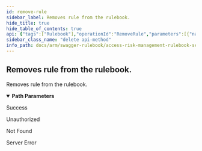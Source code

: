 ```yaml
---
id: remove-rule
sidebar_label: Removes rule from the rulebook.
hide_title: true
hide_table_of_contents: true
api: {"tags":["Rulebook"],"operationId":"RemoveRule","parameters":[{"name":"rulebookId","in":"path","description":"Identifier of the rulebook.","required":true,"schema":{"type":"string","format":"uuid"}},{"name":"ruleId","in":"path","description":"Identifier of the rule.","required":true,"schema":{"type":"string","format":"uuid"}}],"responses":{"200":{"description":"Success"},"401":{"description":"Unauthorized"},"404":{"description":"Not Found"},"500":{"description":"Server Error"}},"description":"Removes rule from the rulebook.","method":"delete","path":"/api/rulebooks/{rulebookId}/rules/{ruleId}","info":{"version":"v1","title":"Access Risk Management Rulebook Services"},"postman":{"name":"Removes rule from the rulebook.","description":{"type":"text/plain"},"url":{"path":["api","rulebooks",":rulebookId","rules",":ruleId"],"host":["{{baseUrl}}"],"query":[],"variable":[{"disabled":false,"description":{"content":"(Required) Identifier of the rulebook.","type":"text/plain"},"type":"any","value":"","key":"rulebookId"},{"disabled":false,"description":{"content":"(Required) Identifier of the rule.","type":"text/plain"},"type":"any","value":"","key":"ruleId"}]},"method":"DELETE"}}
sidebar_class_name: "delete api-method"
info_path: docs/arm/swagger-rulebook/access-risk-management-rulebook-services
---
```



## Removes rule from the rulebook.



Removes rule from the rulebook.

<details style={{"marginBottom":"1rem"}} data-collapsed={false} open={true}><summary style={{}}><strong>Path Parameters</strong></summary><div><ul><ParamsItem className={"paramsItem"} param={{"name":"rulebookId","in":"path","description":"Identifier of the rulebook.","required":true,"schema":{"type":"string","format":"uuid"}}}></ParamsItem><ParamsItem className={"paramsItem"} param={{"name":"ruleId","in":"path","description":"Identifier of the rule.","required":true,"schema":{"type":"string","format":"uuid"}}}></ParamsItem></ul></div></details><div><ApiTabs><TabItem label={"200"} value={"200"}><div>

Success

</div><div></div></TabItem><TabItem label={"401"} value={"401"}><div>

Unauthorized

</div><div></div></TabItem><TabItem label={"404"} value={"404"}><div>

Not Found

</div><div></div></TabItem><TabItem label={"500"} value={"500"}><div>

Server Error

</div><div></div></TabItem></ApiTabs></div>
      